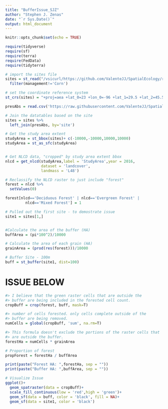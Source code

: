 ---
title: "BufferIssue_SJZ"
author: "Stephen J. Zenas"
date: "`r Sys.Date()`"
output: html_document
---

```{r setup, include=FALSE}
knitr::opts_chunk$set(echo = TRUE)

require(tidyverse)
require(sf)
require(terra)
require(FedData)
require(tidyterra)


```

```{r}
# import the sites file
sites = st_read("/vsicurl/https://github.com/ValenteJJ/SpatialEcology/raw/main/Week3/reptiledata.shp") %>% 
  filter(management!='Corn')

# set the coordinate reference system
st_crs(sites) = "+proj=aea +lat_0=23 +lon_0=-96 +lat_1=29.5 +lat_2=45.5 +x_0=0 +y_0=0 +datum=NAD83 +units=m +no_defs"

presAbs = read.csv('https://raw.githubusercontent.com/ValenteJJ/SpatialEcology/main/Week3/reptiles_flsk.csv')

# Join the datatables based on the site
sites = sites %>% 
  left_join(presAbs, by='site')

# Get the study area extent
studyArea = st_bbox(sites)+ c(-10000,-10000,10000,10000)
studyArea = st_as_sfc(studyArea)


# Get NLCD data, "cropped" by study area extent bbox
nlcd = get_nlcd(studyArea,label = 'StudyArea',year = 2016,
                dataset = 'landcover',
                landmass = 'L48')

# Reclassify the NLCD raster to just include "forest"
forest = nlcd %>% 
  setValues(0)

forest[nlcd=='Deciduous Forest' | nlcd=='Evergreen Forest' |
         nlcd=='Mixed Forest'] = 1

# Pulled out the first site - to demostrate issue
site1 = sites[1,]


#Calculate the area of the buffer (HA)
buffArea = (pi*100^2)/10000

# Calculate the area of each grain (HA)
grainArea = (prod(res(forest)))/10000

# Buffer Site - 100m  
buff = st_buffer(site1, dist=100)
```

# ISSUE BELOW

```{r}

#> I believe that the green raster cells that are outside the
#> buffer are being included in the forested cell count.
cropBuff = crop(forest, buff, mask=T)

#> number of cells forested. only cells complete outside of the
#> buffer are being removed.
numCells = global(cropBuff, 'sum', na.rm=T)

#> This formula doesn't exclude the portions of the raster cells that
#> are outside the buffer.
forestHa = numCells * grainArea

# Proportion of forest
propForest = forestHa / buffArea

print(paste("Forest HA: ",forestHa, sep = ""))
print(paste("Buffer HA: ",buffArea, sep = ""))

# Visualize Issue
ggplot()+
  geom_spatraster(data = cropBuff)+
  scale_fill_continuous(low = 'red',high = 'green')+
  geom_sf(data = buff, color = 'black', fill = NA)+
  geom_sf(data = site1, color = 'black')

```